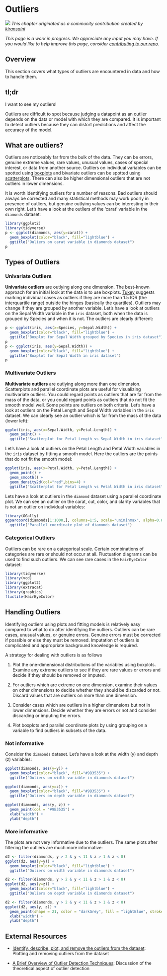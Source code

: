 # Outliers {#outliers}

![](images/banners/banner_outliers.png)
*This chapter originated as a community contribution created by [	kiransaini](https://github.com/kiransaini){target="_blank"}*

*This page is a work in progress. We appreciate any input you may have. If you would like to help improve this page, consider [contributing to our repo](contribute.html).*

## Overview

This section covers what types of outliers are encountered in data and how to handle them.

## tl;dr

I want to see my outliers! 

Outliers are difficult to spot because judging a datapoint as an outlier depends on the data or model with which they are compared. It is important to detect outliers because they can distort predictions and affect the accuracy of the model. 

## What are outliers?

Outliers are noticeably far from the bulk of the data. They can be errors, genuine extreme values, rare values, unusual values, cases of special interest, or data from another source. Outliers on individual variables can be spotted using [boxplots](box.html) and bivariate outliers can be spotted using [scatterplots](scatter.html). There can also be higher dimensional outliers that are not outliers in lower dimensions. 

It is worth identifying outliers for a number of reasons. Bad outliers should always be corrected and many statistical methods may work poorly in presence of outliers, but genuine outlying values can be interesting in their own right. Let's have a look at the outliers of the 'carat' variable in the `diamonds` dataset:

```r

library(ggplot2)
library(tidyverse)
p <- ggplot(diamonds, aes(y=carat)) + 
  geom_boxplot(color="black", fill="lightblue") + 
  ggtitle("Ouliers on carat variable in diamonds dataset")
p

```

## Types of Outliers

### Univariate Outliers
**Univariate outliers** are outlying along one dimension. The best-known approach for an initial look at the data is to use boxplots. [Tukey](https://en.wikipedia.org/wiki/John_Tukey){target="_blank"} suggests marking individual cases as outliers if they are more than 1.5 IQR (the interquartile range) outside the hinges (basically the quartiles). Outliers may change if they are grouped by another variable. Let's have a look at outliers on the Sepal Width variable in the `iris` dataset, both when the data is grouped by Species and when it is not. The outliers are clearly different:
```r

p <- ggplot(iris, aes(x=Species, y=Sepal.Width)) + 
  geom_boxplot(color="black", fill="lightblue") + 
  ggtitle("Boxplot for Sepal Width grouped by Species in iris dataset")
p
p <- ggplot(iris, aes(y=Sepal.Width)) + 
  geom_boxplot(color="black", fill="lightblue") + 
  ggtitle("Boxplot for Sepal Width in iris dataset")
p
```

### Multivariate Outliers 
**Multivariate outliers** are outlying along more than one dimension. Scatterplots and parallel coordinate plots are useful for visualizing multivariate outliers. You could regard points as outliers that are far from the mass of the data, or you could regard points as outliers that do not fit the smooth model well. Some points are outliers on both criteria. Let's have a look at outliers on the Petal Length and Sepal Width variables in the `iris` dataset.  We can clearly see an outlier which is far from the mass of the data (lower left): 
```r
ggplot(iris, aes(x=Sepal.Width, y=Petal.Length)) + 
  geom_point() +
  ggtitle("Scatterplot for Petal Length vs Sepal Width in iris dataset")

```

Let's have a look at outliers on the Petal Length and Petal Width variables in the `iris` dataset by fitting a smooth model. Here the outliers are the points that do not fit the smooth model:
```r
ggplot(iris, aes(x=Petal.Width, y=Petal.Length)) + 
  geom_point() + 
  geom_smooth() + 
  geom_density2d(col="red",bins=4) + 
  ggtitle("Scatterplot for Petal Length vs Petal Width in iris dataset")
```

Lets have a look at outliers in the `diamond` dataset using a parallel coordinate plot. We can see an outlier on the carat, cut, color, and clarity variables that is not an outlier on individual variables:
```r
library(GGally)
ggparcoord(diamonds[1:1000,], columns=1:5, scale="uniminmax", alpha=0.8) + 
  ggtitle("Parallel coordinate plot of diamonds dataset")
```

### Categorical Outliers
Outliers can be rare on a categorical scale. Certain combinations of categories are rare or should not occur at all. Fluctuation diagrams can be used to find such outliers. We can see rare cases in the `HairEyeColor` dataset:
```r
library(tidyverse)
library(vcd)
library(ggplot2)
library(extracat)
library(graphics)
fluctile(HairEyeColor)
```

## Handling Outliers

Identifying outliers using plots and fitting models is relatively easy compared to what to do after identifying the outliers. Outliers can be rare cases, unusual values, or genuine errors. Genuine errors must be corrected if possible or else they must be removed. Imputation of outliers is complicated and appropriate background knowledge is required. 

A strategy for dealing with outliers is as follows

1. Plot the one-dimensional distributions of the variables using boxplots. Examine any extreme outliers to see if they are rare values or errors and decide if they should be removed or imputed. 

2. For outliers which are extreme on one dimension, examine their values on other dimensions to decide whether they should be discarded or not. Discard values that are outliers on more than one dimension.

3. Consider cases which are outliers in a higher dimensions but not in lower dimensions. Decide whether they are errors or not and consider discarding or imputing the errors.

5. Plot boxplots and parallel coordinate plots by using grouping on a variable to find outliers in subsets of the data.

### Not informative

Consider the `diamonds` dataset. Let's have a look at the width (y) and depth (z) variables:
```r
ggplot(diamonds, aes(y=y)) + 
  geom_boxplot(color="black", fill="#9B3535") + 
  ggtitle("Ouliers on width variable in diamonds dataset")
```
```r
ggplot(diamonds, aes(y=z)) + 
  geom_boxplot(color="black", fill="#9B3535") + 
  ggtitle("Ouliers on depth variable in diamonds dataset")
```

```r
ggplot(diamonds, aes(y, z)) + 
  geom_point(col = "#9B3535") + 
  xlab("width") + 
  ylab("depth")
```

### More informative
The plots are not very informative due to the outliers. The same plots after filtering the outliers are much more informative:
```r
d2 <- filter(diamonds, y > 2 & y < 11 & z > 1 & z < 8)
ggplot(d2, aes(y=y)) + 
  geom_boxplot(color="black", fill="lightblue") + 
  ggtitle("Ouliers on width variable in diamonds dataset")
```
```r
d2 <- filter(diamonds, y > 2 & y < 11 & z > 1 & z < 8)
ggplot(d2, aes(y=z)) + 
  geom_boxplot(color="black", fill="lightblue") + 
  ggtitle("Ouliers on depth variable in diamonds dataset")
```
```r
d2 <- filter(diamonds, y > 2 & y < 11 & z > 1 & z < 8)
ggplot(d2, aes(y, z)) + 
  geom_point(shape = 21, color = "darkGrey", fill = "lightBlue", stroke = 0.1) + 
  xlab("width") + 
  ylab("depth")
```


## External Resources

- [Identify, describe, plot, and remove the outliers from the dataset](https://www.r-bloggers.com/identify-describe-plot-and-remove-the-outliers-from-the-dataset/){target="_blank"}: Plotting and removing outliers from the dataset

- [A Brief Overview of Outlier Detection Techniques](https://towardsdatascience.com/a-brief-overview-of-outlier-detection-techniques-1e0b2c19e561){target="_blank"}: Discussion of the theoretical aspect of outlier detection



